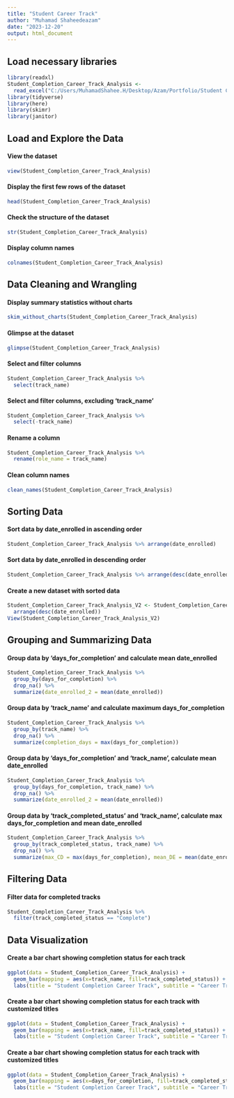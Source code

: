 ---
title: "Student Career Track"
author: "Muhamad Shaheedeazam"
date: "2023-12-20"
output: html_document
---

## Load necessary libraries

```{r loading packages}
library(readxl)
Student_Completion_Career_Track_Analysis <-
  read_excel("C:/Users/MuhamadShahee.H/Desktop/Azam/Portfolio/Student Completion Career Track Analysis.xlsx")
library(tidyverse)
library(here)
library(skimr)
library(janitor)
```

## Load and Explore the Data
#### View the dataset
```{r}
view(Student_Completion_Career_Track_Analysis)
```

#### Display the first few rows of the dataset
```{r}
head(Student_Completion_Career_Track_Analysis)
```

#### Check the structure of the dataset
```{r}
str(Student_Completion_Career_Track_Analysis)
```

#### Display column names
```{r}
colnames(Student_Completion_Career_Track_Analysis)
```

## Data Cleaning and Wrangling
#### Display summary statistics without charts
```{r}
skim_without_charts(Student_Completion_Career_Track_Analysis)
```

#### Glimpse at the dataset
```{r}
glimpse(Student_Completion_Career_Track_Analysis)
```

#### Select and filter columns
```{r}
Student_Completion_Career_Track_Analysis %>%
  select(track_name)
```

#### Select and filter columns, excluding 'track_name'
```{r}
Student_Completion_Career_Track_Analysis %>%
  select(-track_name)
```

#### Rename a column
```{r}
Student_Completion_Career_Track_Analysis %>%
  rename(role_name = track_name)
```

#### Clean column names
```{r}
clean_names(Student_Completion_Career_Track_Analysis)
```

## Sorting Data
#### Sort data by date_enrolled in ascending order
```{r}
Student_Completion_Career_Track_Analysis %>% arrange(date_enrolled)
```

#### Sort data by date_enrolled in descending order
```{r}
Student_Completion_Career_Track_Analysis %>% arrange(desc(date_enrolled))
```

#### Create a new dataset with sorted data
```{r}
Student_Completion_Career_Track_Analysis_V2 <- Student_Completion_Career_Track_Analysis %>%
  arrange(desc(date_enrolled))
View(Student_Completion_Career_Track_Analysis_V2)
```

## Grouping and Summarizing Data
#### Group data by 'days_for_completion' and calculate mean date_enrolled
```{r}
Student_Completion_Career_Track_Analysis %>%
  group_by(days_for_completion) %>%
  drop_na() %>%
  summarize(date_enrolled_2 = mean(date_enrolled))
```

#### Group data by 'track_name' and calculate maximum days_for_completion
```{r}
Student_Completion_Career_Track_Analysis %>%
  group_by(track_name) %>%
  drop_na() %>%
  summarize(completion_days = max(days_for_completion))
```

#### Group data by 'days_for_completion' and 'track_name', calculate mean date_enrolled
```{r}
Student_Completion_Career_Track_Analysis %>%
  group_by(days_for_completion, track_name) %>%
  drop_na() %>%
  summarize(date_enrolled_2 = mean(date_enrolled))
```

#### Group data by 'track_completed_status' and 'track_name', calculate max days_for_completion and mean date_enrolled
```{r}
Student_Completion_Career_Track_Analysis %>%
  group_by(track_completed_status, track_name) %>%
  drop_na() %>%
  summarize(max_CD = max(days_for_completion), mean_DE = mean(date_enrolled))
```

## Filtering Data
#### Filter data for completed tracks
```{r}
Student_Completion_Career_Track_Analysis %>%
  filter(track_completed_status == "Complete")
```

## Data Visualization
#### Create a bar chart showing completion status for each track
```{r}
ggplot(data = Student_Completion_Career_Track_Analysis) +
  geom_bar(mapping = aes(x=track_name, fill=track_completed_status)) +
  labs(title = "Student Completion Career Track", subtitle = "Career Track")
```

#### Create a bar chart showing completion status for each track with customized titles
```{r}
ggplot(data = Student_Completion_Career_Track_Analysis) +
  geom_bar(mapping = aes(x=track_name, fill=track_completed_status)) +
  labs(title = "Student Completion Career Track", subtitle = "Career Track")
```

#### Create a bar chart showing completion status for each track with customized titles
```{r}
ggplot(data = Student_Completion_Career_Track_Analysis) +
  geom_bar(mapping = aes(x=days_for_completion, fill=track_completed_status)) +
  labs(title = "Student Completion Career Track", subtitle = "Career Track")
```